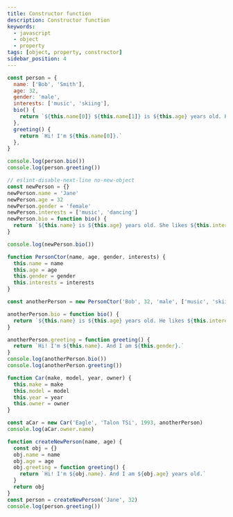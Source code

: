 ```yaml
---
title: Constructor function
description: Constructor function
keywords:
  - javascript
  - object
  - property
tags: [object, property, constructor]
sidebar_position: 4
---
```


```js
const person = {
  name: ['Bob', 'Smith'],
  age: 32,
  gender: 'male',
  interests: ['music', 'skiing'],
  bio() {
    return `${this.name[0]} ${this.name[1]} is ${this.age} years old. He likes ${this.interests[0]} and ${this.interests[1]}.`
  },
  greeting() {
    return `Hi! I'm ${this.name[0]}.`
  },
}

console.log(person.bio())
console.log(person.greeting())

// eslint-disable-next-line no-new-object
const newPerson = {}
newPerson.name = 'Jane'
newPerson.age = 32
newPerson.gender = 'female'
newPerson.interests = ['music', 'dancing']
newPerson.bio = function bio() {
  return `${this.name} is ${this.age} years old. She likes ${this.interests[0]} and ${this.interests[1]}.`
}

console.log(newPerson.bio())

function PersonCtor(name, age, gender, interests) {
  this.name = name
  this.age = age
  this.gender = gender
  this.interests = interests
}

const anotherPerson = new PersonCtor('Bob', 32, 'male', ['music', 'skiing'])

anotherPerson.bio = function bio() {
  return `${this.name} is ${this.age} years old. He likes ${this.interests[0]} and ${this.interests[1]}.`
}

anotherPerson.greeting = function greeting() {
  return `Hi! I'm ${this.name}. And I am ${this.gender}.`
}
console.log(anotherPerson.bio())
console.log(anotherPerson.greeting())

function Car(make, model, year, owner) {
  this.make = make
  this.model = model
  this.year = year
  this.owner = owner
}

const aCar = new Car('Eagle', 'Talon TSi', 1993, anotherPerson)
console.log(aCar.owner.name)

function createNewPerson(name, age) {
  const obj = {}
  obj.name = name
  obj.age = age
  obj.greeting = function greeting() {
    return `Hi! I'm ${obj.name}. And I am ${obj.age} years old.`
  }
  return obj
}
const person = createNewPerson('Jane', 32)
console.log(person.greeting())
```

